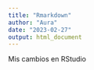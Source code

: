 ```yaml
---
title: "Rmarkdown"
author: "Aura"
date: "2023-02-27"
output: html_document
---
```

Mis cambios en RStudio